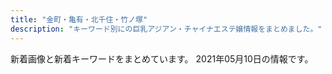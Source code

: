 ```yaml
---
title: "金町・亀有・北千住・竹ノ塚"
description: "キーワード別にの巨乳アジアン・チャイナエステ嬢情報をまとめました。"
---
```


新着画像と新着キーワードをまとめています。
2021年05月10日の情報です。

<DmmAffiliateIns />
<KeywordTable
  shops={
    [
    {
        "img_links": [
            "http://esthe-aroma.biz/img/cg02.jpg",
            "http://esthe-aroma.biz/img/tr02.jpg",
            "http://esthe-aroma.biz/img/ff.jpg",
            "http://esthe-aroma.biz/img/no.png",
            "http://esthe-aroma.biz/img/m03.jpg",
            "http://esthe-aroma.biz/img/fla01.jpg",
            "http://esthe-aroma.biz/img/m02.jpg",
            "http://esthe-aroma.biz/img/m06.jpg",
            "http://esthe-aroma.biz/img/cg09.jpg",
            "http://esthe-aroma.biz/img/cg081.jpg",
            "http://esthe-aroma.biz/img/top.jpg",
            "http://esthe-aroma.biz/img/cg011.jpg",
            "http://esthe-aroma.biz/img/m05a.jpg",
            "http://esthe-aroma.biz/img/cg03.jpg",
            "http://esthe-aroma.biz/img/m02a.jpg",
            "http://esthe-aroma.biz/img/m03a.jpg",
            "http://esthe-aroma.biz/img/cg101.jpg",
            "http://esthe-aroma.biz/img/tr01.jpg",
            "http://esthe-aroma.biz/img/cg10.jpg",
            "http://esthe-aroma.biz/img/m01.jpg",
            "http://esthe-aroma.biz/img/fla02.jpg",
            "http://esthe-aroma.biz/img/stal.jpg",
            "http://esthe-aroma.biz/img/cg06.jpg",
            "http://esthe-aroma.biz/img/acct.jpg",
            "http://esthe-aroma.biz/img/m01a.jpg",
            "http://esthe-aroma.biz/img/cg05.jpg",
            "http://esthe-aroma.biz/img/cg07.jpg",
            "http://esthe-aroma.biz/img/syst.jpg",
            "http://esthe-aroma.biz/img/cg021.jpg",
            "http://esthe-aroma.biz/img/fla03.jpg",
            "http://esthe-aroma.biz/img/cg01.jpg",
            "http://esthe-aroma.biz/img/cg08.jpg",
            "http://esthe-aroma.biz/img/m05.jpg",
            "http://esthe-aroma.biz/img/m04.jpg"
        ],
        "station": "JR\u91d1\u753a\u99c5\u5317\u53e3",
        "keywords": {
            "86": 14,
            "D": 18,
            "88": 4
        },
        "url": "http://esthe-aroma.biz/",
        "name": "Sakura"
    },
    {
        "url": "https://heart-peace.business.site/",
        "station": "\u7dbe\u702c\u99c5",
        "img_links": [],
        "keywords": {},
        "name": "heart Peace \uff5e\u30cf\u30fc\u30c8\u30d4\u30fc\u30b9\uff5e"
    },
    {
        "img_links": [
            "http://raku.est888.com/css/nav/nav-005.jpg",
            "http://raku.est888.com/css/nav/nav-002.jpg",
            "http://raku.est888.com/css/tel.png",
            "http://raku.est888.com/css/nav/nav-003.jpg",
            "http://raku.est888.com/css/nav/nav-006.jpg",
            "http://raku.est888.com/css/cam0001.jpg",
            "http://raku.est888.com/css/staff/staff002-a.png",
            "http://raku.est888.com/css/staff/staff0001-a.png",
            "http://raku.est888.com/css/staff/staff01-a.png",
            "http://raku.est888.com/css/top02-left.png",
            "http://raku.est888.com/css/osusume01.jpg",
            "http://raku.est888.com/css/nav/nav-001.jpg",
            "http://raku.est888.com/css/nav/nav-004.jpg"
        ],
        "keywords": {
            "D": 1,
            "C": 2,
            "89": 1,
            "87": 2
        },
        "station": "JR\u91d1\u753a\u99c5\u5317\u53e3",
        "name": "\u697d",
        "url": "http://raku.est888.com/"
    },
    {
        "name": "\u9e97",
        "station": "JR\u91d1\u753a\u99c5\u5317\u53e3",
        "keywords": {
            "87": 12,
            "86": 48,
            "85": 48,
            "D": 120,
            "84": 12
        },
        "url": "http://urara.tyo.cm/",
        "img_links": [
            "http://urara.tyo.cm/images/slider02.png",
            "http://urara.tyo.cm/photos/sites/5/2021/03/2021032608104729.jpg",
            "http://urara.tyo.cm/photos/sites/5/2020/07/2020072904152474.jpg",
            "http://urara.tyo.cm/images/slider01.png",
            "http://urara.tyo.cm/images/tit_info01.png",
            "http://urara.tyo.cm/images/bg_infotit.png",
            "http://urara.tyo.cm/images/link_nav05.png",
            "http://urara.tyo.cm/images/link_nav04.png",
            "http://urara.tyo.cm/images/tit_info02.png",
            "http://urara.tyo.cm/images/link_nav02.png",
            "http://urara.tyo.cm/images/tit_staff02.png",
            "http://urara.tyo.cm/images/ico02.png",
            "http://urara.tyo.cm/photos/sites/5/2020/07/2020072904152581.jpg",
            "http://urara.tyo.cm/photos/sites/5/2020/10/2020101305325670.jpg",
            "http://urara.tyo.cm/images/pagetop.png",
            "http://urara.tyo.cm/images/top.png",
            "http://urara.tyo.cm/photos/sites/5/2021/02/2021021804210413.jpg",
            "http://urara.tyo.cm/photos/sites/5/2020/08/2020082101302071.jpg",
            "http://urara.tyo.cm/photos/sites/5/2020/07/2020072904152438.jpg",
            "http://urara.tyo.cm/photos/sites/5/2020/07/2020072904152344.jpg",
            "http://urara.tyo.cm/photos/sites/5/2020/11/2020112706272440.jpg",
            "http://urara.tyo.cm/images/tit_staff01.png",
            "http://urara.tyo.cm/images/link_nav06.png",
            "http://urara.tyo.cm/photos/sites/5/2020/09/2020091508111353.jpg",
            "http://urara.tyo.cm/images/slider03.png",
            "http://urara.tyo.cm/images/link_nav01.png",
            "http://urara.tyo.cm/images/link_nav03.png"
        ]
    },
    {
        "url": "http://www.relax-miyabi.com/",
        "keywords": {
            "D": 6,
            "88": 3,
            "86": 3
        },
        "station": "\u4e94\u53cd\u91ce\u99c5",
        "img_links": [
            "http://www.relax-miyabi.com/img/slider/2.jpg",
            "http://www.relax-miyabi.com/img/top-course2_off.jpg",
            "http://www.relax-miyabi.com/files/014-02.jpg",
            "http://www.relax-miyabi.com/img/glo_01_off.jpg",
            "http://www.relax-miyabi.com/img/slider/1.jpg",
            "http://www.relax-miyabi.com/files/019-03.jpg",
            "http://www.relax-miyabi.com/img/glo_06_off.jpg",
            "http://www.relax-miyabi.com/img/glo_05_off.jpg",
            "http://www.relax-miyabi.com/img/top-course_off.jpg",
            "http://www.relax-miyabi.com/img/glo_03_off.jpg",
            "http://www.relax-miyabi.com/files/014.jpg",
            "http://www.relax-miyabi.com/img/icon_tel.png",
            "http://www.relax-miyabi.com/img/glo_04_off.jpg",
            "http://www.relax-miyabi.com/files/019-02.jpg",
            "http://www.relax-miyabi.com/img/slider/3.jpg",
            "http://www.relax-miyabi.com/img/bnr-02_off.jpg",
            "http://www.relax-miyabi.com/files/019.jpg",
            "http://www.relax-miyabi.com/img/h4-top.jpg",
            "http://www.relax-miyabi.com/img/top-h5R2.jpg",
            "http://www.relax-miyabi.com/img/glo_02_off.jpg",
            "http://www.relax-miyabi.com/img/bnr-01_off.jpg",
            "http://www.relax-miyabi.com/img/footer-top_off.jpg",
            "http://www.relax-miyabi.com/img/top-h5R.jpg",
            "http://www.relax-miyabi.com/files/014-03.jpg"
        ],
        "name": "\u96c5"
    },
    {
        "keywords": {
            "83": 21,
            "H": 21,
            "92": 21,
            "E": 65,
            "D": 90,
            "85": 21,
            "87": 42,
            "89": 21,
            "F": 42,
            "G": 21,
            "86": 21,
            "88": 84
        },
        "img_links": [
            "https://bright.xyz.mn/images/end.png",
            "https://bright.xyz.mn/photos/sites/10/2020/07/202007261153576.jpg",
            "https://bright.xyz.mn/images/news_bj3.jpg",
            "https://bright.xyz.mn/photos/sites/10/2020/11/2020112603202074.jpg",
            "https://bright.xyz.mn/photos/sites/10/2020/11/2020112603202074-308x411.jpg",
            "https://bright.xyz.mn/images/s_pick.png",
            "https://bright.xyz.mn/photos/sites/10/2020/07/2020072612030016.jpg",
            "https://bright.xyz.mn/photos/sites/10/2021/02/2021021807083143.jpg",
            "https://bright.xyz.mn/images/s_face.jpg",
            "https://bright.xyz.mn/photos/sites/10/2021/02/2021020306534154.jpg",
            "https://bright.xyz.mn/images/s_therapist.jpg",
            "https://bright.xyz.mn/photos/sites/10/2021/05/2021050709052156.jpg",
            "https://bright.xyz.mn/images/line.png",
            "https://bright.xyz.mn/photos/sites/10/2020/08/2020081003373131.jpg",
            "https://bright.xyz.mn/images/s_link.jpg",
            "https://bright.xyz.mn/photos/sites/10/2020/11/2020110507362248.jpg",
            "https://bright.xyz.mn/photos/sites/10/2020/02/2020022201512671.jpg",
            "https://bright.xyz.mn/photos/sites/10/2021/02/2021020306534154-308x411.jpg",
            "https://bright.xyz.mn/images/1.jpg",
            "https://bright.xyz.mn/images/2.jpg",
            "https://bright.xyz.mn/images/mobile.jpg",
            "https://bright.xyz.mn/photos/sites/10/2020/08/2020081003373252.jpg",
            "https://bright.xyz.mn/photos/sites/10/2020/01/2020010607464468.jpg",
            "https://bright.xyz.mn/images/new.jpg",
            "https://bright.xyz.mn/images/s_news.jpg",
            "https://bright.xyz.mn/photos/sites/10/2020/07/2020072611535558.jpg",
            "https://bright.xyz.mn/photos/sites/10/2021/03/2021031707474096-308x411.jpg",
            "https://bright.xyz.mn/images/top.png",
            "https://bright.xyz.mn/photos/sites/10/2021/03/2021031707474096.jpg",
            "https://bright.xyz.mn/images/staff_bj3.jpg",
            "https://bright.xyz.mn/photos/sites/10/2020/02/2020022201512635.jpg",
            "https://bright.xyz.mn/photos/sites/10/2021/05/2021050709052156-308x411.jpg"
        ],
        "station": "JR\u4e80\u6709\u99c5\u5357\u53e3",
        "url": "https://bright.xyz.mn/",
        "name": "Plaisir\u30fb\u30d7\u30ec\u30b8\u30fc\u30eb"
    },
    {
        "name": "\u5927\u5bb6\u65cf",
        "url": "http://esthe-aroma.xyz/",
        "img_links": [
            "http://esthe-aroma.xyz/images/friend.png",
            "http://esthe-aroma.xyz/images/header3.png",
            "http://esthe-aroma.xyz/images/blog_002.png",
            "http://esthe-aroma.xyz/images/cg02.jpg",
            "http://esthe-aroma.xyz/images/main-sp.jpg",
            "http://esthe-aroma.xyz/images/esthe3.jpg",
            "http://esthe-aroma.xyz/images/info.png",
            "http://esthe-aroma.xyz/images/home_002.png",
            "http://esthe-aroma.xyz/images/home.png",
            "http://esthe-aroma.xyz/images/esthe2.jpg",
            "http://esthe-aroma.xyz/images/link.png",
            "http://esthe-aroma.xyz/images/clear.png",
            "http://esthe-aroma.xyz/images/acc.jpg",
            "http://esthe-aroma.xyz/images/cg01.jpg",
            "http://esthe-aroma.xyz/images/acc1.jpg",
            "http://esthe-aroma.xyz/images/esthe1.jpg",
            "http://esthe-aroma.xyz/images/staff.png",
            "http://esthe-aroma.xyz/images/main1.jpg",
            "http://esthe-aroma.xyz/images/gallery.png"
        ],
        "keywords": {
            "86": 3,
            "87": 3
        },
        "station": "\u7af9\u30ce\u585a\u99c5\u6771\u53e3"
    },
    {
        "station": "\u7dbe\u702c\u99c5\u6771\u53e3",
        "url": "http://ayase-ai.jpest.net/",
        "keywords": {},
        "img_links": [
            "http://ayase-ai.jpest.net/uploads//sites/33/2020/11/g4-225x300.jpg",
            "http://ayase-ai.jpest.net/uploads//sites/33/2020/12/main_top.png",
            "http://ayase-ai.jpest.net/uploads//sites/33/2020/12/mobile-1.jpg",
            "http://ayase-ai.jpest.net/uploads//sites/33/2020/12/ss.png",
            "http://ayase-ai.jpest.net/uploads//sites/33/2021/04/g1.jpg",
            "http://ayase-ai.jpest.net/uploads//sites/33/2021/04/g1-225x300.jpg",
            "http://ayase-ai.jpest.net/uploads//sites/33/2020/11/m-top02-1.jpg",
            "http://ayase-ai.jpest.net/uploads//sites/33/2020/12/r1.png",
            "http://ayase-ai.jpest.net/uploads//sites/33/2020/11/g2-225x300.jpg",
            "http://ayase-ai.jpest.net/uploads//sites/33/2020/11/g3.jpg",
            "http://ayase-ai.jpest.net/uploads//sites/33/2020/11/g4.jpg",
            "http://ayase-ai.jpest.net/uploads//sites/33/2020/12/ma01-1.jpg",
            "http://ayase-ai.jpest.net/uploads//sites/33/2020/11/g5-225x300.jpg",
            "http://ayase-ai.jpest.net/uploads//sites/33/2020/11/g1-225x300.jpg",
            "http://ayase-ai.jpest.net/uploads//sites/33/2020/11/g1.jpg",
            "http://ayase-ai.jpest.net/uploads//sites/33/2021/01/g1-225x300.jpg",
            "http://ayase-ai.jpest.net/uploads//sites/33/2020/12/r2-1.png",
            "http://ayase-ai.jpest.net/uploads//sites/33/2020/11/g5.jpg",
            "http://ayase-ai.jpest.net/uploads//sites/33/2020/12/shishu-2.png",
            "http://ayase-ai.jpest.net/uploads//sites/33/2020/12/r3-1.png",
            "http://ayase-ai.jpest.net/uploads//sites/33/2020/12/re.jpg",
            "http://ayase-ai.jpest.net/uploads//sites/33/2020/11/g3-225x300.jpg",
            "http://ayase-ai.jpest.net/uploads//sites/33/2021/01/g1.jpg",
            "http://ayase-ai.jpest.net/uploads//sites/33/2020/12/main_bottom.png",
            "http://ayase-ai.jpest.net/uploads//sites/33/2020/11/g2.jpg",
            "http://ayase-ai.jpest.net/uploads//sites/33/2020/12/r4-1.png",
            "http://ayase-ai.jpest.net/uploads//sites/33/2020/11/g6.jpg",
            "http://ayase-ai.jpest.net/uploads//sites/33/2020/11/g6-225x300.jpg",
            "http://ayase-ai.jpest.net/uploads//sites/33/2020/12/main_top-1.png",
            "http://ayase-ai.jpest.net/uploads//sites/33/2020/12/main_bottom-1.png"
        ],
        "name": "\u611b"
    },
    {
        "station": "JR\u4e80\u6709\u99c5\u5317\u53e3",
        "url": "http://massage-esthe.red/",
        "name": "BODY RESORT",
        "img_links": [
            "http://massage-esthe.red/images/staff_images/sta5.jpg",
            "http://massage-esthe.red/images/an_4_01.jpg",
            "http://massage-esthe.red/images/slider/slide1.png",
            "http://massage-esthe.red/images/slider/slide4.png",
            "http://massage-esthe.red/images/staff_images/st6.jpg",
            "http://massage-esthe.red/images/an_3_02.jpg",
            "http://massage-esthe.red/images/fbb.jpg",
            "http://massage-esthe.red/images/an_5_02.jpg",
            "http://massage-esthe.red/images/index-2.jpg",
            "http://massage-esthe.red/images/an_3_01.jpg",
            "http://massage-esthe.red/images/r3.jpg",
            "http://massage-esthe.red/images/slider/slide2s.png",
            "http://massage-esthe.red/images/an_1_01.jpg",
            "http://massage-esthe.red/images/staff_images/st4.jpg",
            "http://massage-esthe.red/images/slider/slide5s.png",
            "http://massage-esthe.red/images/staff_images/st3.jpg",
            "http://massage-esthe.red/images/slider/slide5.png",
            "http://massage-esthe.red/images/staff_images/sta9.jpg",
            "http://massage-esthe.red/images/an_5_01.jpg",
            "http://massage-esthe.red/images/staff_images/sta7.jpg",
            "http://massage-esthe.red/images/an_4_02.jpg",
            "http://massage-esthe.red/images/an_1_02.jpg",
            "http://massage-esthe.red/images/r7.jpg",
            "http://massage-esthe.red/images/staff_images/st1.jpg",
            "http://massage-esthe.red/images/line.jpg",
            "http://massage-esthe.red/images/slider/slide3.png",
            "http://massage-esthe.red/images/staff_images/sta3.jpg",
            "http://massage-esthe.red/images/staff_images/st9.jpg",
            "http://massage-esthe.red/images/line1.jpg",
            "http://massage-esthe.red/images/an_2_01.jpg",
            "http://massage-esthe.red/images/staff_images/sl.png",
            "http://massage-esthe.red/images/staff_images/st5.jpg",
            "http://massage-esthe.red/images/slider/slide2.png",
            "http://massage-esthe.red/images/r5.jpg",
            "http://massage-esthe.red/images/slider/slide1s.png",
            "http://massage-esthe.red/images/an_6_01.jpg",
            "http://massage-esthe.red/images/staff_images/sta2.jpg",
            "http://massage-esthe.red/images/staff_images/sta1.jpg",
            "http://massage-esthe.red/images/slider/slide3s.png",
            "http://massage-esthe.red/images/index-1.jpg",
            "http://massage-esthe.red/images/an_2_02.jpg",
            "http://massage-esthe.red/images/an_6_02.jpg",
            "http://massage-esthe.red/images/staff_images/sta6.jpg",
            "http://massage-esthe.red/images/qr.jpg",
            "http://massage-esthe.red/images/r2.jpg",
            "http://massage-esthe.red/images/no.png",
            "http://massage-esthe.red/images/e.jpg",
            "http://massage-esthe.red/images/staff_images/sta4.jpg",
            "http://massage-esthe.red/images/staff_images/st7.jpg",
            "http://massage-esthe.red/images/slider/slide4s.png",
            "http://massage-esthe.red/images/r4.jpg",
            "http://massage-esthe.red/images/r6.jpg",
            "http://massage-esthe.red/images/staff_images/st2.jpg"
        ],
        "keywords": {
            "86": 32,
            "D": 20,
            "C": 2
        }
    },
    {
        "keywords": {
            "85": 10,
            "87": 5,
            "D": 20,
            "83": 5
        },
        "url": "http://rakuen.ies.fun/",
        "img_links": [
            "http://rakuen.ies.fun/photos/sites/40/2021/05/2021050704572692.jpg",
            "http://rakuen.ies.fun/images/mobile.jpg",
            "http://rakuen.ies.fun/images/room3.jpg",
            "http://rakuen.ies.fun/photos/sites/40/2021/05/2021050704572641.jpg",
            "http://rakuen.ies.fun/images/info.jpg",
            "http://rakuen.ies.fun/images/s_news.jpg",
            "http://rakuen.ies.fun/images/tel.jpg",
            "http://rakuen.ies.fun/images/room4.jpg",
            "http://rakuen.ies.fun/images/info2.jpg",
            "http://rakuen.ies.fun/images/room1.jpg",
            "http://rakuen.ies.fun/images/room2.jpg",
            "http://rakuen.ies.fun/photos/sites/40/2021/05/2021050704572499.jpg",
            "http://rakuen.ies.fun/images/s3.jpg",
            "http://rakuen.ies.fun/photos/sites/40/2021/05/2021050704572594.jpg",
            "http://rakuen.ies.fun/images/s_staff.png",
            "http://rakuen.ies.fun/images/s_link.png"
        ],
        "station": "\u897f\u65b0\u4e95\u99c5\u897f\u53e3",
        "name": "\u7e01"
    },
    {
        "url": "https://arzt-spa.iest.info/",
        "name": "Arzt spa\u30fb\u30a2\u30eb\u30c4\u30b9\u30d1",
        "station": "JR\u4e80\u6709\u99c5\u5357\u53e3",
        "keywords": {
            "86": 2,
            "D": 8,
            "88": 2,
            "85": 2,
            "E": 4,
            "87": 2,
            "83": 4
        },
        "img_links": [
            "http://foryou2.a1.ies.bz/upload/sites/8/2021/04/202104290958056.jpg",
            "https://arzt-spa.iest.info/images/end.jpg",
            "https://arzt-spa.iest.info/images/staff_line.jpg",
            "https://arzt-spa.iest.info/images/bjs3.jpg",
            "https://arzt-spa.iest.info/images/link_line.jpg",
            "http://foryou2.a1.ies.bz/upload/sites/8/2021/04/2021042909554637.jpg",
            "https://arzt-spa.iest.info/photos/sites/8/2021/04/2021042910034440.jpg",
            "https://arzt-spa.iest.info/images/acc2.jpg",
            "https://arzt-spa.iest.info/photos/sites/8/2021/04/2021042909554637.jpg",
            "https://arzt-spa.iest.info/images/news.jpg",
            "https://arzt-spa.iest.info/photos/sites/8/2021/04/2021042909585676.jpg",
            "https://arzt-spa.iest.info/photos/sites/8/2021/04/202104290958056.jpg",
            "https://arzt-spa.iest.info/images/acc5.jpg",
            "http://foryou2.a1.ies.bz/upload/sites/8/2021/04/202104290956461.jpg",
            "https://arzt-spa.iest.info/images/top.jpg",
            "https://arzt-spa.iest.info/images/mobile.jpg",
            "https://arzt-spa.iest.info/images/acc1.jpg",
            "https://arzt-spa.iest.info/images/pick.jpg",
            "https://arzt-spa.iest.info/photos/sites/8/2021/04/202104290956461.jpg",
            "https://arzt-spa.iest.info/images/acc4.jpg",
            "http://foryou2.a1.ies.bz/upload/sites/8/2021/04/2021042909585676.jpg",
            "https://arzt-spa.iest.info/images/acc6.jpg",
            "https://arzt-spa.iest.info/images/staff0.jpg",
            "https://arzt-spa.iest.info/images/acc3.jpg",
            "https://arzt-spa.iest.info/images/line1.jpg",
            "https://arzt-spa.iest.info/images/girl_bt.jpg",
            "https://arzt-spa.iest.info/photos/sites/8/2021/04/2021042910010674.jpg",
            "http://foryou2.a1.ies.bz/upload/sites/8/2021/04/2021042910010674.jpg"
        ]
    },
    {
        "station": "\u7dbe\u702c\u99c5\u6771\u53e3",
        "url": "http://youfirstesthe.com/",
        "keywords": {
            "G": 5,
            "\u30bb\u30af\u30b7\u30fc": 5
        },
        "name": "You First*\u30e6\u30fc\u30d5\u30a1\u30fc\u30b9\u30c8",
        "img_links": [
            "http://youfirstesthe.com/upload/girl/img02/img1_0020.jpg",
            "http://youfirstesthe.com/upload/board/img_1558501433.jpg",
            "http://youfirstesthe.com/images/top/list_btn.png",
            "http://youfirstesthe.com/upload/girl/img02/img1_0021.jpg",
            "http://youfirstesthe.com/upload/girl/img03/img2_0029.jpg",
            "http://youfirstesthe.com/upload/girl/img03/img5_0008.jpg",
            "http://youfirstesthe.com/upload/girl/img03/img2_0007.jpg",
            "http://youfirstesthe.com/upload/girl/img03/img4_0007.jpg",
            "http://youfirstesthe.com/images/top/ranking01.png",
            "http://youfirstesthe.com/upload/girl/img03/img1_0020.jpg",
            "http://youfirstesthe.com/upload/girl/img02/img1_0027.jpg",
            "http://youfirstesthe.com/images/top/ranking02.png",
            "http://youfirstesthe.com/upload/girl/img02/img1_0028.jpg",
            "http://youfirstesthe.com/upload/girl/img02/img1_0016.jpg",
            "http://youfirstesthe.com/upload/girl/img03/img3_0007.jpg",
            "http://youfirstesthe.com/upload/girl/img03/img1_0019.jpg",
            "http://youfirstesthe.com/images/top/pickup_box.png",
            "http://youfirstesthe.com/upload/girl/img02/img1_0015.jpg",
            "http://youfirstesthe.com/upload/girl/img03/img1_0008.jpg",
            "http://youfirstesthe.com/upload/board/img_1616074420.jpg",
            "http://youfirstesthe.com/upload/girl/img02/img1_0008.jpg",
            "http://youfirstesthe.com/images/top/ranking03.png",
            "http://youfirstesthe.com/upload/girl/img03/img2_0003.jpg",
            "http://youfirstesthe.com/upload/girl/img03/img2_0020.jpg",
            "http://youfirstesthe.com/upload/girl/img03/img1_0014.jpg",
            "http://youfirstesthe.com/upload/girl/img02/img1_0014.jpg",
            "http://youfirstesthe.com/upload/board/img_1601452249.jpg",
            "http://youfirstesthe.com/upload/girl/img03/img2_0019.jpg",
            "http://youfirstesthe.com/upload/girl/img03/img3_0008.jpg",
            "http://youfirstesthe.com/upload/board/img_1600470945.jpg",
            "http://youfirstesthe.com/upload/girl/img03/img1_0016.jpg",
            "http://youfirstesthe.com/upload/girl/img03/img2_0014.jpg",
            "http://youfirstesthe.com/upload/girl/img02/img1_0026.jpg",
            "http://youfirstesthe.com/upload/board/img_1555924960.jpg",
            "http://youfirstesthe.com/upload/girl/img03/img1_0015.jpg",
            "http://youfirstesthe.com/upload/girl/img03/img1_0021.jpg",
            "http://youfirstesthe.com/upload/girl/img03/img1_0027.jpg",
            "http://youfirstesthe.com/upload/girl/img03/img2_0028.jpg",
            "http://youfirstesthe.com/upload/girl/img03/img4_0008.jpg",
            "http://youfirstesthe.com/upload/girl/img02/img1_0029.jpg",
            "http://youfirstesthe.com/images/common/tel.png",
            "http://youfirstesthe.com/upload/girl/img02/img1_0004.jpg",
            "http://youfirstesthe.com/upload/girl/img03/img1_0003.jpg",
            "http://youfirstesthe.com/upload/girl/img02/img1_0019.jpg",
            "http://youfirstesthe.com/upload/girl/img03/img2_0008.jpg",
            "http://youfirstesthe.com/images/common/main_txt_corona.jpg",
            "http://youfirstesthe.com/upload/girl/img03/img1_0029.jpg",
            "http://youfirstesthe.com/upload/girl/img03/img2_0016.jpg",
            "http://youfirstesthe.com/upload/girl/img03/img3_0020.jpg",
            "http://youfirstesthe.com/upload/girl/img03/img1_0026.jpg",
            "http://youfirstesthe.com/upload/board/img_1616074473.jpg",
            "http://youfirstesthe.com/upload/girl/img02/img1_0007.jpg",
            "http://youfirstesthe.com/images/top/news.png",
            "http://youfirstesthe.com/upload/girl/img03/img1_0004.jpg",
            "http://youfirstesthe.com/upload/girl/img03/img1_0028.jpg",
            "http://youfirstesthe.com/upload/girl/img02/img1_0003.jpg",
            "http://youfirstesthe.com/upload/girl/img03/img3_0003.jpg",
            "http://youfirstesthe.com/upload/girl/img03/img1_0007.jpg"
        ]
    },
    {
        "url": "https://besteste.com/",
        "station": "JR\u4e80\u6709\u99c5\u5317\u53e3",
        "img_links": [
            "https://besteste.com/staffPhoto/b20210427121331.jpg",
            "https://besteste.com/staffPhoto/b20210206174200.jpg",
            "https://besteste.com/staffPhoto/s20210206174033.jpg",
            "https://besteste.com/staffPhoto/s20201104202235.jpg",
            "https://besteste.com/staffPhoto/b20201104202356.jpg",
            "https://besteste.com/staffPhoto/s20201104202024.jpg",
            "https://besteste.com/images/slider1/03.jpg",
            "https://besteste.com/staffPhoto/s20201104202356.jpg",
            "https://besteste.com/staffPhoto/b20210206174329.jpg",
            "https://besteste.com/staffPhoto/b20201104202740.jpg",
            "https://besteste.com/js/sliderLine/slide_next.png",
            "https://besteste.com/staffPhoto/s20210427121331.jpg",
            "https://besteste.com/staffPhoto/b20210206174451.jpg",
            "https://besteste.com/images/returnBtn.png",
            "https://besteste.com/staffPhoto/s20201104202740.jpg",
            "https://besteste.com/staffPhoto/b20201223163111.jpg",
            "https://besteste.com/staffPhoto/b20201104201732.jpg",
            "https://besteste.com/staffPhoto/b20210427121106.jpg",
            "https://besteste.com/staffPhoto/s20201104201732.jpg",
            "https://besteste.com/staffPhoto/b20201104202024.jpg",
            "https://besteste.com/staffPhoto/s20201223163111.jpg",
            "https://besteste.com/staffPhoto/b20201104202122.jpg",
            "https://besteste.com/staffPhoto/s20210427121216.jpg",
            "https://besteste.com/staffPhoto/s20210427121000.jpg",
            "https://besteste.com/staffPhoto/b20210206174605.jpg",
            "https://besteste.com/staffPhoto/s20201104202637.jpg",
            "https://besteste.com/staffPhoto/s20201104202509.jpg",
            "https://besteste.com/staffPhoto/b20210427121000.jpg",
            "https://besteste.com/js/sliderLine/slide_prev.png",
            "https://besteste.com/staffPhoto/b20201104202235.jpg",
            "https://besteste.com/staffPhoto/b20210427121216.jpg",
            "https://besteste.com/staffPhoto/s20201104202122.jpg",
            "https://besteste.com/staffPhoto/s20210427120848.jpg",
            "https://besteste.com/staffPhoto/b20201104202637.jpg",
            "https://besteste.com/staffPhoto/b20210427120848.jpg",
            "https://besteste.com/staffPhoto/b20201104202509.jpg",
            "https://besteste.com/images/slider1/01.jpg",
            "https://besteste.com/images/mobile.jpg",
            "https://besteste.com/staffPhoto/s20210427121106.jpg",
            "https://besteste.com/staffPhoto/b20210206174033.jpg"
        ],
        "name": "\u685c",
        "keywords": {
            "86": 1,
            "D": 2,
            "C": 1,
            "85": 2,
            "E": 2
        }
    },
    {
        "img_links": [
            "http://koi.rankuens.com/css/right.jpg",
            "http://koi.rankuens.com/css/nav/nav02.jpg",
            "http://koi.rankuens.com/css/head03.jpg",
            "http://koi.rankuens.com/css/staff/staff09.jpg",
            "http://koi.rankuens.com/css/nav/nav03.jpg",
            "http://koi.rankuens.com/css/nav/nav05.jpg",
            "http://koi.rankuens.com/css/staff/staff00005.jpg",
            "http://koi.rankuens.com/css/nav/nav01.jpg",
            "http://koi.rankuens.com/css/staff/staff00006.jpg",
            "http://koi.rankuens.com/css/staff/staff08.jpg",
            "http://koi.rankuens.com/css/top004.jpg",
            "http://koi.rankuens.com/css/staff/staff10.jpg",
            "http://koi.rankuens.com/css/top005.jpg",
            "http://koi.rankuens.com/css/left.jpg",
            "http://koi.rankuens.com/css/nav/nav04.jpg",
            "http://koi.rankuens.com/css/top0000001.jpg",
            "http://koi.rankuens.com/css/nav/nav06.jpg"
        ],
        "url": "http://koi.rankuens.com/",
        "name": "\u604b\u4eba\u697d\u5712",
        "station": "JR\u4e80\u6709\u99c5\u5357\u53e3",
        "keywords": {
            "E": 2,
            "86": 2,
            "87": 2,
            "89": 1,
            "D": 3
        }
    },
    {
        "name": "\u30e9\u30c3\u30b7\u30e5",
        "img_links": [
            "https://lush.jpn.vin/photos/sites/6/2021/01/2021011906135643.jpg",
            "https://lush.jpn.vin/photos/sites/6/2020/12/2020121402091934.jpg",
            "https://lush.jpn.vin/images/tit_news.png",
            "https://lush.jpn.vin/images/room4.jpg",
            "https://lush.jpn.vin/photos/sites/6/2020/12/2020121402072787.jpg",
            "https://lush.jpn.vin/images/side_mobile.png",
            "https://lush.jpn.vin/photos/sites/6/2020/12/202012140206371.jpg",
            "https://lush.jpn.vin/images/room1.jpg",
            "https://lush.jpn.vin/images/tit_staff.jpg",
            "https://lush.jpn.vin/images/bg_comend.jpg",
            "https://lush.jpn.vin/images/top.png",
            "https://lush.jpn.vin/images/tit_pick.jpg",
            "https://lush.jpn.vin/images/lb.png",
            "https://lush.jpn.vin/images/border-bottom.png",
            "https://lush.jpn.vin/photos/sites/6/2020/12/2020121402082025.jpg",
            "https://lush.jpn.vin/images/girl.png",
            "https://lush.jpn.vin/photos/sites/6/2021/02/2021021804400223.jpg",
            "https://lush.jpn.vin/images/rb.png",
            "https://lush.jpn.vin/images/room3.jpg",
            "https://lush.jpn.vin/images/room2.jpg",
            "https://lush.jpn.vin/images/end.jpg",
            "https://lush.jpn.vin/photos/sites/6/2021/01/2021012905303514.jpg"
        ],
        "keywords": {
            "88": 8,
            "89": 8,
            "90": 8,
            "87": 8,
            "D": 24,
            "86": 16,
            "C": 14,
            "85": 8
        },
        "url": "https://lush.jpn.vin/",
        "station": "JR\u91d1\u753a\u99c5\u5317\u53e3"
    },
    {
        "name": "\u7f8e\u5802",
        "keywords": {},
        "station": "JR\u5317\u5343\u4f4f\u99c5\u6771\u53e3",
        "img_links": [
            "http://aroma-heal.com/img/add.jpg",
            "http://aroma-heal.com/img/pic.jpg",
            "http://aroma-heal.com/img/tit.jpg",
            "http://aroma-heal.com/staff/aoi/01.jpg",
            "http://aroma-heal.com/img/tel.jpg",
            "http://aroma-heal.com/img/t-o.jpg",
            "http://aroma-heal.com/img/sys2.png",
            "http://aroma-heal.com/img/info.jpg",
            "http://aroma-heal.com/img/sys1.png",
            "http://aroma-heal.com/img/t-s.jpg",
            "http://aroma-heal.com/img/sys3.png",
            "http://aroma-heal.com/img/sysetc.png",
            "http://aroma-heal.com/img/t-t.jpg",
            "http://aroma-heal.com/staff/mimi/01.jpg",
            "http://aroma-heal.com/img/pc.jpg",
            "http://aroma-heal.com/img/t-a.jpg",
            "http://aroma-heal.com/img/cam.jpg",
            "http://aroma-heal.com/img/paypay.png",
            "http://aroma-heal.com/img/botton.jpg",
            "http://aroma-heal.com/staff/yuki/01.jpg",
            "http://aroma-heal.com/img/adrs.jpg",
            "http://aroma-heal.com/img/t-r.jpg",
            "http://aroma-heal.com/img/sys4.png"
        ],
        "url": "http://aroma-heal.com/"
    },
    {
        "station": "JR\u5357\u5343\u4f4f\u99c5\u5357\u53e3",
        "name": "Tulip\uff5e\u30c1\u30e5\u30fc\u30ea\u30c3\u30d7",
        "keywords": {},
        "url": "http://www.hi-msg.com/tulip/",
        "img_links": []
    },
    {
        "url": "http://kenkohouse.com/",
        "img_links": [],
        "keywords": {},
        "name": "\u30b5\u30e9\u30f3",
        "station": "JR\u4e80\u6709\u99c5\u5317\u53e3"
    },
    {
        "keywords": {},
        "img_links": [
            "http://www.kenyoku.work/images/info.png",
            "http://www.kenyoku.work/images/s1.png",
            "http://www.kenyoku.work/img/ami1.jpg",
            "http://www.kenyoku.work/images/2.jpg",
            "http://www.kenyoku.work/images/4.jpg",
            "http://www.kenyoku.work/images/1.jpg",
            "http://www.kenyoku.work/images/3.jpg",
            "http://www.kenyoku.work/images/b1.jpg",
            "http://www.kenyoku.work/images/head.jpg",
            "http://www.kenyoku.work/images/int2.png",
            "http://www.kenyoku.work/images/mobile.jpg",
            "http://www.kenyoku.work/images/interior_t.jpg",
            "http://www.kenyoku.work/images/news.jpg",
            "http://www.kenyoku.work/images/b2.jpg",
            "http://www.kenyoku.work/images/sys.jpg",
            "http://www.kenyoku.work/img/miki1.jpg",
            "http://www.kenyoku.work/images/int1.png",
            "http://www.kenyoku.work/images/staff_t.jpg",
            "http://www.kenyoku.work/img/hana1.jpg",
            "http://www.kenyoku.work/img/risa1.jpg"
        ],
        "name": "\u5065\u6b32",
        "station": "JR\u91d1\u753a\u99c5\u5317\u53e3",
        "url": "http://www.kenyoku.work/"
    },
    {
        "url": "http://e-luxury.work/",
        "name": "Angel",
        "station": "\u7dbe\u702c\u99c5\u897f\u53e3",
        "img_links": [
            "http://e-luxury.work/img/kayo2.jpg",
            "http://e-luxury.work/images/1.jpg",
            "http://e-luxury.work/images/5.jpg",
            "http://e-luxury.work/images/6.jpg",
            "http://e-luxury.work/images/head.jpg",
            "http://e-luxury.work/images/int2.jpg",
            "http://e-luxury.work/images/b1.jpg",
            "http://e-luxury.work/img/mina1.jpg",
            "http://e-luxury.work/img/eri1.jpg",
            "http://e-luxury.work/img/momoka1.jpg",
            "http://e-luxury.work/images/staff_t.jpg",
            "http://e-luxury.work/images/ta.jpg",
            "http://e-luxury.work/images/interior_t.jpg",
            "http://e-luxury.work/images/sys.jpg",
            "http://e-luxury.work/images/int1.jpg",
            "http://e-luxury.work/img/mimi1.jpg",
            "http://e-luxury.work/img/kayo1.jpg",
            "http://e-luxury.work/images/7.jpg",
            "http://e-luxury.work/images/news.jpg",
            "http://e-luxury.work/images/mobile.jpg",
            "http://e-luxury.work/images/2.jpg",
            "http://e-luxury.work/images/tt.jpg",
            "http://e-luxury.work/images/3.jpg",
            "http://e-luxury.work/img/minami1.jpg",
            "http://e-luxury.work/images/4.jpg",
            "http://e-luxury.work/images/tel.jpg",
            "http://e-luxury.work/img/yuki1.jpg"
        ],
        "keywords": {}
    },
    {
        "keywords": {},
        "name": "\u82b1\u306e\u604b",
        "img_links": [],
        "url": "http://bananokoi.ies.bz/",
        "station": "\u7dbe\u702c\u99c5\u6771\u53e3"
    },
    {
        "img_links": [
            "http://iris.este.work/s1.png",
            "http://iris.este.work/2/uploadimg/1587527512.jpg",
            "http://iris.este.work/2/uploadimg/1610606533.jpg",
            "http://iris.este.work/2/uploadimg/1607661251.jpg",
            "http://iris.este.work/2/uploadimg/1597642441.jpeg",
            "http://iris.este.work/2/uploadimg/1591787978.jpg",
            "http://iris.este.work/int1.png",
            "http://iris.este.work/2/uploadimg/1597806778.jpg",
            "http://iris.este.work/2/uploadimg/1587527299.jpg",
            "http://iris.este.work/sys1.jpg",
            "http://iris.este.work/head.jpg",
            "http://iris.este.work/sys2.jpg",
            "http://iris.este.work/2/uploadimg/1615527059.jpeg",
            "http://iris.este.work/staff_t.jpg",
            "http://iris.este.work/2/uploadimg/1604372331.jpg",
            "http://iris.este.work/news.jpg",
            "http://iris.este.work/2/uploadimg/1610606666.jpg"
        ],
        "station": "JR\u5317\u5343\u4f4f\u99c5\u6771\u53e3",
        "name": "IRIS \uff5e\u30a2\u30a4\u30ea\u30b9\uff5e",
        "keywords": {
            "84": 1,
            "E": 2,
            "C": 2,
            "86": 3,
            "D": 4,
            "90": 1,
            "85": 3,
            "87": 1,
            "83": 1
        },
        "url": "http://iris.este.work/"
    },
    {
        "name": "\u5922\u306e\u5bb6",
        "img_links": [
            "http://kokoroan.jps.cm/images/ser1.jpg",
            "http://kokoroan.jps.cm/images/girl-z2.jpg",
            "http://kokoroan.jps.cm/images/room4.jpg",
            "http://kokoroan.jps.cm/images/service_line.jpg",
            "http://kokoroan.jps.cm/images/ser2.jpg",
            "http://kokoroan.jps.cm/images/room2.jpg",
            "http://kokoroan.jps.cm/photos/sites/31/2021/03/2021032515024847.jpg",
            "http://kokoroan.jps.cm/images/ser3.jpg",
            "http://kokoroan.jps.cm/photos/sites/31/2021/04/2021041913212572.jpg",
            "http://kokoroan.jps.cm/images/girl-z1.jpg",
            "http://kokoroan.jps.cm/images/ser4.jpg",
            "http://kokoroan.jps.cm/images/staff_line.jpg",
            "http://kokoroan.jps.cm/photos/sites/31/2021/03/2021032515025450.jpg",
            "http://kokoroan.jps.cm/photos/sites/31/2021/03/2021032316250291.jpg",
            "http://kokoroan.jps.cm/photos/sites/31/2021/04/2021041913212424.jpg",
            "http://kokoroan.jps.cm/images/mobile.jpg",
            "http://kokoroan.jps.cm/images/mobile2.jpg",
            "http://kokoroan.jps.cm/photos/sites/31/2021/03/2021032316410890.jpg",
            "http://kokoroan.jps.cm/images/top.jpg",
            "http://kokoroan.jps.cm/images/room3.jpg",
            "http://kokoroan.jps.cm/images/bj3.jpg",
            "http://kokoroan.jps.cm/images/ser5.jpg",
            "http://kokoroan.jps.cm/images/end.jpg",
            "http://kokoroan.jps.cm/images/room1.jpg"
        ],
        "keywords": {
            "87": 1,
            "86": 2,
            "C": 11,
            "D": 3
        },
        "station": "\u7af9\u30ce\u585a\u99c5\u6771\u53e3",
        "url": "http://kokoroan.jps.cm/"
    },
    {
        "keywords": {
            "D": 1,
            "E": 2
        },
        "url": "https://moon-love.info/",
        "name": "\u6cc9\u30fb\u3044\u305a\u307f",
        "img_links": [
            "https://moon-love.info/images/slider1/03.jpg",
            "https://moon-love.info/images/gallery1.png",
            "https://moon-love.info/images/returnBtn.png",
            "https://moon-love.info/js/sliderLine/slide_next.png",
            "https://moon-love.info/js/sliderLine/slide_prev.png",
            "https://moon-love.info/staffPhoto/s20200711151214.jpg",
            "https://moon-love.info/uploadfiles/images/campaignIyasiHealCom.jpg",
            "https://moon-love.info/staffPhoto/b20200711151214.jpg",
            "https://moon-love.info/images/noImg.jpg",
            "https://moon-love.info/images/slider1/02.jpg",
            "https://moon-love.info/images/slider1/01.jpg",
            "https://moon-love.info/images/mobile.jpg",
            "https://moon-love.info/staffPhoto/s20200527170611.jpg",
            "https://moon-love.info/staffPhoto/b20200527170611.jpg",
            "https://moon-love.info/uploadfiles/Image/image.png"
        ],
        "station": "\u5317\u5343\u4f4f\u99c5\u6771\u53e3"
    },
    {
        "img_links": [
            "http://spring02.est888.com/css/staff/staff01-a.png",
            "http://spring02.est888.com/css/top003.png",
            "http://spring02.est888.com/css/nav/nav-005.png",
            "http://spring02.est888.com/css/staff/staff008-b.png",
            "http://spring02.est888.com/css/staff/staff09.png",
            "http://spring02.est888.com/css/staff/staff010-a.png",
            "http://spring02.est888.com/css/staff/staff11-a.png",
            "http://spring02.est888.com/css/staff/staff0008.png",
            "http://spring02.est888.com/css/staff/staff03-a.png",
            "http://spring02.est888.com/css/top01.png",
            "http://spring02.est888.com/css/staff/staff005.png",
            "http://spring02.est888.com/css/staff/staff03.png",
            "http://spring02.est888.com/css/staff/staff12-b.png",
            "http://spring02.est888.com/css/staff/staff09-a.png",
            "http://spring02.est888.com/css/staff/staff005-a.png",
            "http://spring02.est888.com/css/staff/staff010-b.png",
            "http://spring02.est888.com/css/tel.png",
            "http://spring02.est888.com/css/osusume01.png",
            "http://spring02.est888.com/css/staff/staff04.png",
            "http://spring02.est888.com/css/staff/staff010.png",
            "http://spring02.est888.com/css/top04.png",
            "http://spring02.est888.com/css/staff/staff12-a.png",
            "http://spring02.est888.com/css/top02-left.png",
            "http://spring02.est888.com/css/staff/staff12.png",
            "http://spring02.est888.com/css/staff/staff01-b.png",
            "http://spring02.est888.com/css/staff/staff003-b.png",
            "http://spring02.est888.com/css/nav/nav-004.png",
            "http://spring02.est888.com/css/staff/staff09-b.png",
            "http://spring02.est888.com/css/staff/staff04-a.png",
            "http://spring02.est888.com/css/staff/staff04-b.png",
            "http://spring02.est888.com/css/nav/nav-002.png",
            "http://spring02.est888.com/css/staff/staff11.png",
            "http://spring02.est888.com/css/nav/nav-003.png",
            "http://spring02.est888.com/css/nav/nav-001.png",
            "http://spring02.est888.com/css/staff/staff11-b.png",
            "http://spring02.est888.com/css/nav/nav-006.png",
            "http://spring02.est888.com/css/staff/staff01.png",
            "http://spring02.est888.com/css/staff/staff005-b.png"
        ],
        "station": "\u7dbe\u702c\u99c5\u897f\u53e3",
        "keywords": {
            "G": 1,
            "85": 3,
            "91": 1,
            "84": 1,
            "E": 2,
            "89": 1,
            "C": 4,
            "90": 3
        },
        "name": "Spring-\u30b9\u30d7\u30ea\u30f3\u30b0-",
        "url": "http://spring02.est888.com/"
    },
    {
        "name": "\u3086\u308a\u304b\u3054",
        "station": "JR\u91d1\u753a\u99c5\u5317\u53e3",
        "url": "http://www.yurikago-massage.work/",
        "keywords": {
            "D": 14,
            "85": 8,
            "88": 4,
            "86": 6,
            "C": 15,
            "87": 4,
            "E": 4,
            "F": 4
        },
        "img_links": [
            "http://www.yurikago-massage.work/img/st11.jpg",
            "http://www.yurikago-massage.work/img/st6.jpg",
            "http://www.yurikago-massage.work/img/st9.jpg",
            "http://www.yurikago-massage.work/img/sta7.jpg",
            "http://www.yurikago-massage.work/img/st13.jpg",
            "http://www.yurikago-massage.work/img/nos.jpg",
            "http://www.yurikago-massage.work/img/sta13.jpg",
            "http://www.yurikago-massage.work/img/fla-1.jpg",
            "http://www.yurikago-massage.work/img/sta8.jpg",
            "http://www.yurikago-massage.work/img/st10.jpg",
            "http://www.yurikago-massage.work/img/fla-2.jpg",
            "http://www.yurikago-massage.work/img/st09.jpg",
            "http://www.yurikago-massage.work/img/sta11.jpg",
            "http://www.yurikago-massage.work/img/st12.jpg",
            "http://www.yurikago-massage.work/img/botton.jpg",
            "http://www.yurikago-massage.work/img/mo.png",
            "http://www.yurikago-massage.work/img/st7.jpg",
            "http://www.yurikago-massage.work/img/st8.jpg",
            "http://www.yurikago-massage.work/img/sta10.jpg",
            "http://www.yurikago-massage.work/img/sta12.jpg",
            "http://www.yurikago-massage.work/img/sta9.jpg",
            "http://www.yurikago-massage.work/img/sta6.jpg"
        ]
    },
    {
        "station": "JR\u91d1\u753a\u99c5\u5317\u53e3",
        "name": "Spring \uff5e\u30b9\u30d7\u30ea\u30f3\u30b0\uff5e",
        "img_links": [
            "http://spring.est888.com/css/staff/staff11-a.png",
            "http://spring.est888.com/css/staff/staff14-a.png",
            "http://spring.est888.com/css/staff/staff012.png",
            "http://spring.est888.com/css/staff/staff004-a.png",
            "http://spring.est888.com/css/staff/staff0005-a.png",
            "http://spring.est888.com/css/staff/staff010-a.png",
            "http://spring.est888.com/css/staff/staff004.png",
            "http://spring.est888.com/css/staff/staff010.png",
            "http://spring.est888.com/css/nav/nav-006.png",
            "http://spring.est888.com/css/staff/staff001-a.png",
            "http://spring.est888.com/css/staff/staff14-b.png",
            "http://spring.est888.com/css/staff/staff17-a.png",
            "http://spring.est888.com/css/top0000000003.jpg",
            "http://spring.est888.com/css/staff/staff0010-b.png",
            "http://spring.est888.com/css/staff/staff0005.png",
            "http://spring.est888.com/css/staff/staff14.png",
            "http://spring.est888.com/css/nav/nav-003.png",
            "http://spring.est888.com/css/top001.png",
            "http://spring.est888.com/css/nav/nav-005.png",
            "http://spring.est888.com/css/staff/staff012-b.png",
            "http://spring.est888.com/css/staff/staff16.png",
            "http://spring.est888.com/css/nav/nav-002.png",
            "http://spring.est888.com/css/staff/staff13.png",
            "http://spring.est888.com/css/staff/staff11-b.png",
            "http://spring.est888.com/css/staff/staff16-b.png",
            "http://spring.est888.com/css/staff/staff012-a.png",
            "http://spring.est888.com/css/staff/staff001.png",
            "http://spring.est888.com/css/nav/nav-001.png",
            "http://spring.est888.com/css/staff/staff11.png",
            "http://spring.est888.com/css/staff/staff0005-b.png",
            "http://spring.est888.com/css/staff/staff13-a.png",
            "http://spring.est888.com/css/staff/staff004-b.png",
            "http://spring.est888.com/css/staff/staff17.png",
            "http://spring.est888.com/css/staff/staff001-b.png",
            "http://spring.est888.com/css/nav/nav-004.png",
            "http://spring.est888.com/css/staff/staff17-b.png",
            "http://spring.est888.com/css/staff/staff16-a.png",
            "http://spring.est888.com/css/tel.png"
        ],
        "url": "http://spring.est888.com/",
        "keywords": {
            "E": 1,
            "89": 1,
            "90": 5,
            "91": 1,
            "85": 2,
            "D": 3,
            "C": 3,
            "84": 1
        }
    },
    {
        "url": "http://manzoku666.ests.jp/",
        "img_links": [],
        "name": "\u6e80\u8db3\u5ea6666",
        "station": "JR\u4e80\u6709\u99c5\u5317\u53e3",
        "keywords": {}
    },
    {
        "keywords": {},
        "name": "Angela \u30a2\u30f3\u30b8\u30a7\u30e9",
        "img_links": [
            "http://angela.esjp.xyz/images/tel_footer.png",
            "http://angela.esjp.xyz/images/staff_bg.png",
            "http://angela.esjp.xyz/images/roomimg/photo02.jpg",
            "http://angela.esjp.xyz/images/newsbg.png",
            "http://angela.esjp.xyz/girl/2.jpg",
            "http://angela.esjp.xyz/girl/1.jpg",
            "http://angela.esjp.xyz/images/pickup_line.png",
            "http://angela.esjp.xyz/images/mobile_bg.png",
            "http://angela.esjp.xyz/girl/6.jpg",
            "http://angela.esjp.xyz/images/nophotos.jpg",
            "http://angela.esjp.xyz/girl/4.jpg",
            "http://angela.esjp.xyz/girl/5.jpg",
            "http://angela.esjp.xyz/images/roomimg/photo01.jpg",
            "http://angela.esjp.xyz/images/topbg.jpg",
            "http://angela.esjp.xyz/girl/3.jpg"
        ],
        "url": "http://angela.esjp.xyz/",
        "station": "\u7dbe\u702c\u99c5\u6771\u53e3"
    },
    {
        "name": "\u30e9\u30c3\u30ad\u30fc\u30b9\u30bf\u30fc",
        "url": "http://www.luckystar.esturl.com/",
        "station": "JR\u4e80\u6709\u99c5\u5317\u53e3",
        "img_links": [
            "http://www.luckystar.esturl.com/images/slider/1.jpg",
            "http://www.luckystar.esturl.com/files/001-02.jpg",
            "http://www.luckystar.esturl.com/img/ttl_info.png",
            "http://www.luckystar.esturl.com/img/ttl_news.png",
            "http://www.luckystar.esturl.com/img/btn_blog.png",
            "http://www.luckystar.esturl.com/img/goback.jpg",
            "http://www.luckystar.esturl.com/files/003-03.jpg",
            "http://www.luckystar.esturl.com/files/001-03.jpg",
            "http://www.luckystar.esturl.com/files/002-02.jpg",
            "http://www.luckystar.esturl.com/images/slider/3.jpg",
            "http://www.luckystar.esturl.com/files/001.jpg",
            "http://www.luckystar.esturl.com/img/tel.png",
            "http://www.luckystar.esturl.com/files/005.jpg",
            "http://www.luckystar.esturl.com/images/slider/2.jpg",
            "http://www.luckystar.esturl.com/files/002.jpg",
            "http://www.luckystar.esturl.com/files/005-02.jpg",
            "http://www.luckystar.esturl.com/img/pickup.jpg",
            "http://www.luckystar.esturl.com/files/002-03.jpg",
            "http://www.luckystar.esturl.com/files/005-03.jpg",
            "http://www.luckystar.esturl.com/files/003.jpg",
            "http://www.luckystar.esturl.com/files/003-02.jpg"
        ],
        "keywords": {
            "86": 4,
            "D": 8,
            "C": 11,
            "87": 4
        }
    },
    {
        "img_links": [
            "https://anna.iest.info/images/side_link03.png",
            "https://anna.iest.info/photos/sites/32/2020/09/2020092310053060.jpg",
            "https://anna.iest.info/images/sp_top.jpg",
            "https://anna.iest.info/images/room4.jpg",
            "https://anna.iest.info/photos/sites/32/2020/09/2020092310053021.jpg",
            "https://anna.iest.info/photos/sites/32/2020/09/2020092310095442.jpg",
            "https://anna.iest.info/images/05.jpg",
            "https://anna.iest.info/images/room3.jpg",
            "https://anna.iest.info/photos/sites/32/2021/01/2021012102544587.jpg",
            "https://anna.iest.info/images/top.png",
            "https://anna.iest.info/photos/sites/32/2021/01/2021012102543828.jpg",
            "https://anna.iest.info/photos/sites/32/2020/10/2020102309073277.jpg",
            "https://anna.iest.info/images/room1.jpg",
            "https://anna.iest.info/photos/sites/32/2020/12/2020122407252653.jpg",
            "https://anna.iest.info/photos/sites/32/2020/09/2020092310180247.jpg",
            "https://anna.iest.info/photos/sites/32/2020/09/2020092310230663.jpg",
            "https://anna.iest.info/photos/sites/32/2020/09/2020092404431618.jpg",
            "https://anna.iest.info/photos/sites/32/2020/09/2020092310084345.jpg",
            "https://anna.iest.info/photos/sites/32/2021/03/2021030906341691.jpg",
            "https://anna.iest.info/images/side_link02.png",
            "https://anna.iest.info/photos/sites/32/2021/03/202103090634171.jpg",
            "https://anna.iest.info/photos/sites/32/2021/01/2021012302265121.jpg",
            "https://anna.iest.info/images/room2.jpg",
            "https://anna.iest.info/photos/sites/32/2020/09/2020092310104790.jpg",
            "https://anna.iest.info/photos/sites/32/2021/01/202101230226466.jpg",
            "https://anna.iest.info/images/09.jpg",
            "https://anna.iest.info/photos/sites/32/2020/11/2020110204554291.jpg",
            "https://anna.iest.info/photos/sites/32/2021/04/2021040703585933.jpg"
        ],
        "name": "\u5b89\u5a1c\u30fb\u30a2\u30f3\u30ca",
        "url": "https://anna.iest.info/",
        "station": "\u7af9\u30ce\u585a\u99c5\u6771\u53e3",
        "keywords": {
            "D": 161,
            "83": 23,
            "E": 69,
            "86": 92,
            "85": 23,
            "87": 92,
            "88": 23,
            "C": 46,
            "80": 23
        }
    },
    {
        "station": "\u6885\u5cf6\u99c5",
        "name": "\u5fc3",
        "keywords": {},
        "url": "http://sumirety.xyz/",
        "img_links": []
    },
    {
        "img_links": [
            "http://bijin.este.work/2/uploadimg/1597854926.jpeg",
            "http://bijin.este.work/2/uploadimg/1591886701.jpg",
            "http://bijin.este.work/int1.png",
            "http://bijin.este.work/s1.png",
            "http://bijin.este.work/head.jpg",
            "http://bijin.este.work/2/uploadimg/1612668130.jpeg",
            "http://bijin.este.work/2/uploadimg/1591886646.jpg",
            "http://bijin.este.work/news.jpg",
            "http://bijin.este.work/2/uploadimg/1600148455.jpeg",
            "http://bijin.este.work/m.jpg",
            "http://bijin.este.work/sys1.jpg",
            "http://bijin.este.work/sys2.jpg",
            "http://bijin.este.work/2/uploadimg/1591253020.jpg",
            "http://bijin.este.work/2/uploadimg/1591252992.jpg",
            "http://bijin.este.work/staff_t.jpg"
        ],
        "url": "http://bijin.este.work/",
        "keywords": {
            "83": 2,
            "86": 1,
            "D": 1,
            "87": 1,
            "90": 3,
            "C": 2
        },
        "name": "\u6fc0\u5b89\u7f8e\u4eba",
        "station": "\u5317\u5343\u4f4f\u99c5\u897f\u53e3"
    },
    {
        "img_links": [
            "https://pwchp.com/images_editor/124/images/1559717095-146381_2.jpg",
            "https://century.pwchp.com/images/vis_theptframe.png",
            "http://starrysky.esnavi.work/iDl2toJilLq62VX.png",
            "http://starrysky.esnavi.work/2/uploadimg/1574764277.jpg",
            "http://starrysky.esnavi.work/2/uploadimg/1618889943.jpeg",
            "http://starrysky.esnavi.work/2/uploadimg/1609136908.jpeg",
            "http://starrysky.esnavi.work/2/uploadimg/1565558725.jpg",
            "http://starrysky.esnavi.work/2/uploadimg/1609136727.jpeg",
            "http://starrysky.esnavi.work/1-1PZ515095RN.jpg",
            "http://starrysky.esnavi.work/2/uploadimg/1596225793.jpg",
            "http://starrysky.esnavi.work/2/uploadimg/1617615141.jpeg",
            "http://starrysky.esnavi.work/vis_theptframe.png"
        ],
        "url": "http://starrysky.esnavi.work/",
        "keywords": {
            "90": 27,
            "85": 18,
            "83": 9,
            "D": 9,
            "E": 9,
            "\u80f8": 1,
            "88": 9,
            "C": 9
        },
        "name": "\u6fc0\u5b89\u5929\u4f7f",
        "station": "\u7dbe\u702c\u99c5\u6771\u53e3"
    },
    {
        "img_links": [
            "http://esthe-massage.pink/sp/images/tel.png",
            "http://esthe-massage.pink/sp/images/top-img01.png",
            "http://esthe-massage.pink/images/mobile1.jpg",
            "http://esthe-massage.pink/sp/images/cg3.jpg",
            "http://esthe-massage.pink/images/cg7.jpg",
            "http://esthe-massage.pink/images/staff_s.jpg",
            "http://esthe-massage.pink/images/mobile.jpg",
            "http://esthe-massage.pink/sp/images/cg9.jpg",
            "http://esthe-massage.pink/images/end3.png",
            "http://esthe-massage.pink/images/line2.jpg",
            "http://esthe-massage.pink/images/cg6.jpg",
            "http://esthe-massage.pink/images/cg9.jpg",
            "http://esthe-massage.pink/sp/images/cg2.jpg",
            "http://esthe-massage.pink/sp/images/cg1.jpg",
            "http://esthe-massage.pink/images/bb.png",
            "http://esthe-massage.pink/sp/images/cg6.jpg",
            "http://esthe-massage.pink/sp/images/teline.png",
            "http://esthe-massage.pink/images/line.jpg",
            "http://esthe-massage.pink/images/tb.png",
            "http://esthe-massage.pink/images/compaign.jpg",
            "http://esthe-massage.pink/sp/images/cg7.jpg",
            "http://esthe-massage.pink/images/newface.jpg",
            "http://esthe-massage.pink/images/cg1.jpg",
            "http://esthe-massage.pink/images/tb1.png",
            "http://esthe-massage.pink/images/cg2.jpg",
            "http://esthe-massage.pink/sp/images/telb.png",
            "http://esthe-massage.pink/images/news.jpg",
            "http://esthe-massage.pink/images/aboutus.jpg",
            "http://esthe-massage.pink/images/pick.jpg",
            "http://esthe-massage.pink/images/top.png",
            "http://esthe-massage.pink/images/staff_tit.jpg",
            "http://esthe-massage.pink/images/cg3.jpg"
        ],
        "name": "\u96c5",
        "url": "http://esthe-massage.pink/",
        "keywords": {
            "D": 6
        },
        "station": "JR\u91d1\u753a\u99c5\u5317\u53e3"
    },
    {
        "img_links": [
            "https://renren.tyo.cm/images/acc5.jpg",
            "https://renren.tyo.cm/images/link_nav03.jpg",
            "https://renren.tyo.cm/photos/sites/41/2021/03/202103100916490.jpg",
            "https://renren.tyo.cm/images/end.png",
            "https://renren.tyo.cm/images/tit_pick.png",
            "https://renren.tyo.cm/images/sp_top.png",
            "https://renren.tyo.cm/photos/sites/41/2021/03/2021031009191523.jpg",
            "https://renren.tyo.cm/images/link_nav01.jpg",
            "https://renren.tyo.cm/images/acc6.jpg",
            "https://renren.tyo.cm/images/link_nav02.jpg",
            "https://renren.tyo.cm/images/acc1.jpg",
            "https://renren.tyo.cm/images/link_nav04.jpg",
            "https://renren.tyo.cm/photos/sites/41/2021/03/2021031009153663.jpg",
            "https://renren.tyo.cm/images/staff01.png",
            "https://renren.tyo.cm/images/acc3.jpg",
            "https://renren.tyo.cm/images/link_nav05.jpg",
            "https://renren.tyo.cm/images/staff02.png",
            "https://renren.tyo.cm/images/tit_link.png",
            "https://renren.tyo.cm/photos/sites/41/2021/03/2021031104590881.jpg",
            "https://renren.tyo.cm/photos/sites/41/2021/05/202105070938381.jpg",
            "https://renren.tyo.cm/images/side_tel.jpg",
            "https://renren.tyo.cm/images/side_mobile.jpg",
            "https://renren.tyo.cm/images/acc2.jpg",
            "https://renren.tyo.cm/images/link_nav06.jpg",
            "https://renren.tyo.cm/photos/sites/41/2021/03/202103100916154.jpg",
            "https://renren.tyo.cm/images/top.png",
            "https://renren.tyo.cm/images/acc4.jpg",
            "https://renren.tyo.cm/images/tit_new.png",
            "https://renren.tyo.cm/photos/sites/41/2021/03/2021031009163856.jpg"
        ],
        "keywords": {
            "F": 1,
            "C": 2,
            "85": 2,
            "83": 1,
            "87": 1,
            "88": 2,
            "E": 2,
            "86": 1,
            "D": 2
        },
        "station": "JR\u4e80\u6709\u99c5\u5357\u53e3",
        "name": "Aroma RenRen",
        "url": "https://renren.tyo.cm/"
    },
    {
        "img_links": [
            "http://kenkounoie-umejima.este88.com/i/sp02.jpg",
            "http://kenkounoie-umejima.este88.com/images/acc1.jpg",
            "http://kenkounoie-umejima.este88.com/images/acc2.jpg",
            "http://kenkounoie-umejima.este88.com/gals/rika1.jpg",
            "http://kenkounoie-umejima.este88.com/gals/emi1.jpg",
            "http://kenkounoie-umejima.este88.com/gals/mimi1.jpg",
            "http://kenkounoie-umejima.este88.com/gals/ai1.jpg",
            "http://kenkounoie-umejima.este88.com/images/img3.jpg",
            "http://kenkounoie-umejima.este88.com/gals/kiki1.jpg",
            "http://kenkounoie-umejima.este88.com/gals/risa1.jpg",
            "http://kenkounoie-umejima.este88.com/images/img4.jpg",
            "http://kenkounoie-umejima.este88.com/images/info.png",
            "http://kenkounoie-umejima.este88.com/images/acc5.jpg",
            "http://kenkounoie-umejima.este88.com/images/img1.jpg",
            "http://kenkounoie-umejima.este88.com/images/qr.jpg",
            "http://kenkounoie-umejima.este88.com/images/acc3.jpg",
            "http://kenkounoie-umejima.este88.com/gals/akane1.jpg",
            "http://kenkounoie-umejima.este88.com/images/acc4.jpg",
            "http://kenkounoie-umejima.este88.com/images/img2.jpg"
        ],
        "name": "\u5065\u5eb7\u306e\u5bb6",
        "station": "\u6885\u5cf6\u99c5",
        "keywords": {},
        "url": "http://kenkounoie-umejima.este88.com/"
    },
    {
        "keywords": {},
        "station": "JR\u4e80\u6709\u99c5\u5317\u53e3",
        "img_links": [
            "http://www.maria0228.com/img/ayumi.jpg",
            "http://www.maria0228.com/img/2.jpg",
            "http://www.maria0228.com/img/yuri.jpg",
            "http://www.maria0228.com/img/3.jpg",
            "http://www.maria0228.com/img/erika.jpg",
            "http://www.maria0228.com/img/aya.jpg",
            "http://www.maria0228.com/img/mina.jpg",
            "http://www.maria0228.com/img/6.jpg",
            "http://www.maria0228.com/img/danni.jpg",
            "http://www.maria0228.com/img/4.jpg",
            "http://www.maria0228.com/img/5.jpg",
            "http://www.maria0228.com/img/nana.jpg",
            "http://www.maria0228.com/img/1.jpg",
            "http://www.maria0228.com/img/7.jpg"
        ],
        "name": "\u7652\u3057\u306e\u5bb6",
        "url": "http://www.maria0228.com/"
    },
    {
        "url": "http://ningyo-hime.com/",
        "station": "\u7dbe\u702c\u99c5\u6771\u53e3",
        "img_links": [
            "http://ningyo-hime.com/images/slider1/03.jpg",
            "http://ningyo-hime.com/staffPhoto/b20201212104914.jpg",
            "http://ningyo-hime.com/staffPhoto/s20201230174356.jpg",
            "http://ningyo-hime.com/staffPhoto/s20201101082513.jpg",
            "http://ningyo-hime.com/images/mobile.jpg",
            "http://ningyo-hime.com/staffPhoto/b20200707192550.jpg",
            "http://ningyo-hime.com/staffPhoto/s20200630134438.jpg",
            "http://ningyo-hime.com/staffPhoto/s20200626161755.jpg",
            "http://ningyo-hime.com/uploadfiles/Image/campaignNingyoHimeCom.jpg",
            "http://ningyo-hime.com/staffPhoto/s20191003141511.jpg",
            "http://ningyo-hime.com/staffPhoto/b20200630134438.jpg",
            "http://ningyo-hime.com/staffPhoto/s20200905132814.jpg",
            "http://ningyo-hime.com/staffPhoto/b20201230174356.jpg",
            "http://ningyo-hime.com/js/sliderLine/slide_prev.png",
            "http://ningyo-hime.com/staffPhoto/s20200707192550.jpg",
            "http://ningyo-hime.com/js/sliderLine/slide_next.png",
            "http://ningyo-hime.com/images/returnBtn.png",
            "http://ningyo-hime.com/images/gallery1.png",
            "http://ningyo-hime.com/images/slider1/01.jpg",
            "http://ningyo-hime.com/staffPhoto/b20200626161755.jpg",
            "http://ningyo-hime.com/staffPhoto/b20191003141511.jpg",
            "http://ningyo-hime.com/staffPhoto/b20201101082513.jpg",
            "http://ningyo-hime.com/staffPhoto/b20201212112712.jpg",
            "http://ningyo-hime.com/staffPhoto/s20201212104914.jpg",
            "http://ningyo-hime.com/staffPhoto/s20201212112712.jpg",
            "http://ningyo-hime.com/staffPhoto/b20200905132814.jpg"
        ],
        "keywords": {
            "C": 2,
            "D": 5,
            "84": 1
        },
        "name": "\u4eba\u9b5a\u59eb"
    },
    {
        "img_links": [
            "https://image.jimcdn.com/app/cms/image/transf/dimension=1080x1024:format=jpg/path/s491738307dab8ed0/image/ie54739bfe4411825/version/1619509620/image.jpg",
            "https://image.jimcdn.com/app/cms/image/transf/none/path/s491738307dab8ed0/image/i5806f8c0fbbca598/version/1417614009/image.jpg",
            "https://image.jimcdn.com/app/cms/image/transf/dimension=1080x1024:format=jpg/path/s491738307dab8ed0/image/i0ab0a1b77accb1c7/version/1616305682/image.jpg",
            "https://image.jimcdn.com/app/cms/image/transf/dimension=1080x1024:format=jpg/path/s491738307dab8ed0/image/i8114f4be25f79eef/version/1617353476/image.jpg",
            "https://image.jimcdn.com/app/cms/image/transf/none/path/s491738307dab8ed0/image/iba7a970dbc047ea1/version/1620387924/image.jpg"
        ],
        "station": "\u5800\u5207\u83d6\u84b2\u5712\u99c5",
        "name": "\u541b\u5b89",
        "keywords": {},
        "url": "https://kungangm.jimdofree.com/"
    },
    {
        "img_links": [
            "http://relax-esthe.tokyo/css/m-head1.jpg",
            "http://relax-esthe.tokyo/css/staff/staff06.png",
            "http://relax-esthe.tokyo/css/m-left.jpg",
            "http://relax-esthe.tokyo/css/staff/staff02.png",
            "http://relax-esthe.tokyo/css/staff/staff09.png",
            "http://relax-esthe.tokyo/css/staff/staff05.png",
            "http://relax-esthe.tokyo/css/m-right.jpg",
            "http://relax-esthe.tokyo/css/staff/staff07.png",
            "http://relax-esthe.tokyo/css/staff/staff0n.png",
            "http://relax-esthe.tokyo/css/m-yejiao.jpg",
            "http://relax-esthe.tokyo/css/m-top-right02.jpg",
            "http://relax-esthe.tokyo/css/top-left01.jpg",
            "http://relax-esthe.tokyo/css/m-top-right01.jpg",
            "http://relax-esthe.tokyo/css/staff/staff03.png",
            "http://relax-esthe.tokyo/css/m-top-right03.jpg",
            "http://relax-esthe.tokyo/css/m-top02.jpg",
            "http://relax-esthe.tokyo/css/m-top-right04.jpg",
            "http://relax-esthe.tokyo/images/call.png",
            "http://relax-esthe.tokyo/css/staff/staff01.png",
            "http://relax-esthe.tokyo/css/staff/staff08.png"
        ],
        "station": "\u6885\u5cf6\u99c5",
        "url": "http://relax-esthe.tokyo/",
        "keywords": {},
        "name": "Amor-\u30a2\u30e2\u30fc\u30eb-"
    },
    {
        "name": "\u7652\u3057\u306e\u8594\u8587",
        "keywords": {
            "87": 5,
            "90": 5,
            "C": 16,
            "F": 5,
            "82": 5,
            "D": 10,
            "85": 5
        },
        "station": "JR\u91d1\u753a\u99c5\u5317\u53e3",
        "url": "http://iyasinobara.oks.bz/",
        "img_links": [
            "http://iyasinobara.oks.bz/images/mobile.jpg",
            "http://iyasinobara.oks.bz/photos/sites/36/2019/12/2019121401184994.jpg",
            "http://iyasinobara.oks.bz/images/room3.jpg",
            "http://iyasinobara.oks.bz/photos/sites/36/2020/11/2020112101523963.jpg",
            "http://iyasinobara.oks.bz/images/s_shedule.jpg",
            "http://iyasinobara.oks.bz/images/room1.jpg",
            "http://iyasinobara.oks.bz/images/room4.jpg",
            "http://iyasinobara.oks.bz/images/s_staff.jpg",
            "http://iyasinobara.oks.bz/photos/sites/36/2020/02/2020021401252254.jpg",
            "http://iyasinobara.oks.bz/images/top.jpg",
            "http://iyasinobara.oks.bz/photos/sites/36/2021/03/2021030303232197.jpg",
            "http://iyasinobara.oks.bz/images/room2.jpg",
            "http://iyasinobara.oks.bz/images/s_news.jpg"
        ]
    }
]
}
/>
<DmmAffiliateScript />

